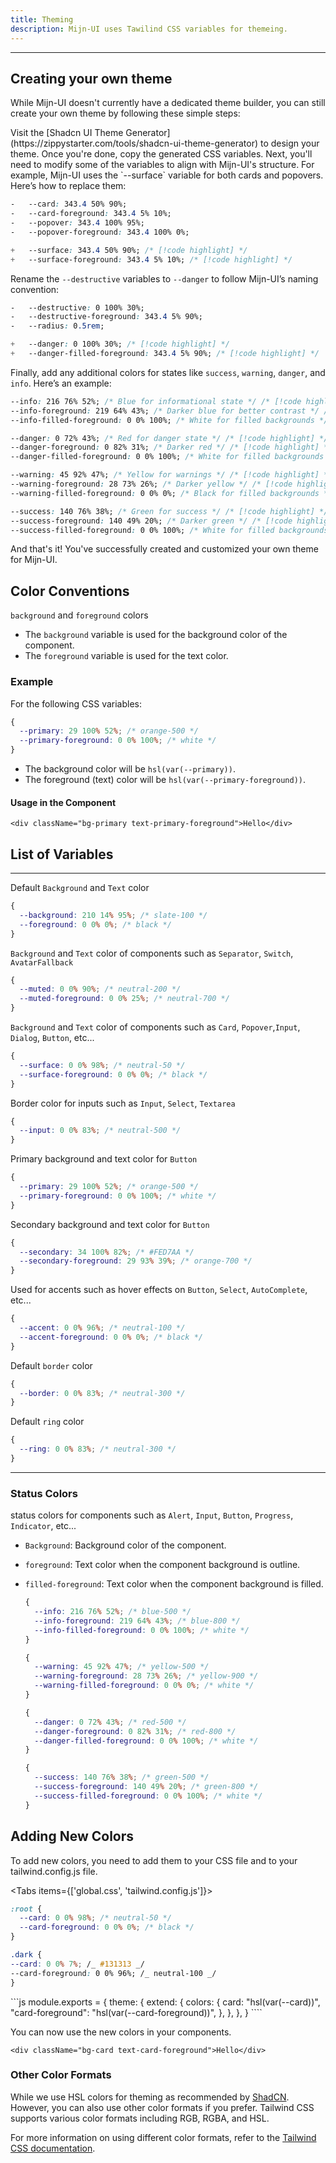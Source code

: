 ```yaml
---
title: Theming
description: Mijn-UI uses Tawilind CSS variables for themeing.
---
```



---


## Creating your own theme

While Mijn-UI doesn't currently have a dedicated theme builder, you can still create your own theme by following these simple steps:

<Steps>

<Step>
  Visit the [Shadcn UI Theme
  Generator](https://zippystarter.com/tools/shadcn-ui-theme-generator) to design
  your theme. Once you're done, copy the generated CSS variables.
</Step>

<Step>
 Next, you'll need to modify some of the variables to align with Mijn-UI's structure. For example, Mijn-UI uses the `--surface` variable for both cards and popovers. Here’s how to replace them:

```css
-   --card: 343.4 50% 90%;
-   --card-foreground: 343.4 5% 10%;
-   --popover: 343.4 100% 95%;
-   --popover-foreground: 343.4 100% 0%;

+   --surface: 343.4 50% 90%; /* [!code highlight] */
+   --surface-foreground: 343.4 5% 10%; /* [!code highlight] */
```

Rename the `--destructive` variables to `--danger` to follow Mijn-UI’s naming convention:

```css
-   --destructive: 0 100% 30%;
-   --destructive-foreground: 343.4 5% 90%;
-   --radius: 0.5rem;

+   --danger: 0 100% 30%; /* [!code highlight] */
+   --danger-filled-foreground: 343.4 5% 90%; /* [!code highlight] */
```

Finally, add any additional colors for states like `success`, `warning`, `danger`, and `info`. Here’s an example:

```css
--info: 216 76% 52%; /* Blue for informational state */ /* [!code highlight] */
--info-foreground: 219 64% 43%; /* Darker blue for better contrast */ /* [!code highlight] */
--info-filled-foreground: 0 0% 100%; /* White for filled backgrounds */ /* [!code highlight] */

--danger: 0 72% 43%; /* Red for danger state */ /* [!code highlight] */
--danger-foreground: 0 82% 31%; /* Darker red */ /* [!code highlight] */
--danger-filled-foreground: 0 0% 100%; /* White for filled backgrounds */ /* [!code highlight] */

--warning: 45 92% 47%; /* Yellow for warnings */ /* [!code highlight] */
--warning-foreground: 28 73% 26%; /* Darker yellow */ /* [!code highlight] */
--warning-filled-foreground: 0 0% 0%; /* Black for filled backgrounds */ /* [!code highlight] */

--success: 140 76% 38%; /* Green for success */ /* [!code highlight] */
--success-foreground: 140 49% 20%; /* Darker green */ /* [!code highlight] */
--success-filled-foreground: 0 0% 100%; /* White for filled backgrounds */ /* [!code highlight] */
```

And that's it! You've successfully created and customized your own theme for Mijn-UI.

</Step>

</Steps>

## Color Conventions

`background` and `foreground` colors

- The `background` variable is used for the background color of the component.
- The `foreground` variable is used for the text color.

### Example

For the following CSS variables:

```css title="Css"
{
  --primary: 29 100% 52%; /* orange-500 */
  --primary-foreground: 0 0% 100%; /* white */
}
```

- The background color will be `hsl(var(--primary))`.
- The foreground (text) color will be `hsl(var(--primary-foreground))`.

#### Usage in the Component

```tsx title="example.tsx"
<div className="bg-primary text-primary-foreground">Hello</div>
```

<ThemesVariableAlert />

## List of Variables

---

Default `Background` and `Text` color

```css
{
  --background: 210 14% 95%; /* slate-100 */
  --foreground: 0 0% 0%; /* black */
}
```

`Background` and `Text` color of components such as `Separator`, `Switch`, `AvatarFallback`

```css
{
  --muted: 0 0% 90%; /* neutral-200 */
  --muted-foreground: 0 0% 25%; /* neutral-700 */
}
```

`Background` and `Text` color of components such as
`Card`, `Popover`,`Input`, `Dialog`, `Button`, etc...

```css
{
  --surface: 0 0% 98%; /* neutral-50 */
  --surface-foreground: 0 0% 0%; /* black */
}
```

Border color for inputs such as `Input`, `Select`, `Textarea`

```css
{
  --input: 0 0% 83%; /* neutral-500 */
}
```

Primary background and text color for `Button`

```css
{
  --primary: 29 100% 52%; /* orange-500 */
  --primary-foreground: 0 0% 100%; /* white */
}
```

Secondary background and text color for `Button`

```css
{
  --secondary: 34 100% 82%; /* #FED7AA */
  --secondary-foreground: 29 93% 39%; /* orange-700 */
}
```

Used for accents such as hover effects on `Button`, `Select`, `AutoComplete`, etc...

```css
{
  --accent: 0 0% 96%; /* neutral-100 */
  --accent-foreground: 0 0% 0%; /* black */
}
```

Default `border` color

```css
{
  --border: 0 0% 83%; /* neutral-300 */
}
```

Default `ring` color

```css
{
  --ring: 0 0% 83%; /* neutral-300 */
}
```

---

### Status Colors

status colors for components such as `Alert`, `Input`, `Button`, `Progress`, `Indicator`, etc...

- `Background`: Background color of the component.
- `foreground`: Text color when the component background is outline.
- `filled-foreground`: Text color when the component background is filled.

  ```css
  {
    --info: 216 76% 52%; /* blue-500 */
    --info-foreground: 219 64% 43%; /* blue-800 */
    --info-filled-foreground: 0 0% 100%; /* white */
  }
  ```

  ```css
  {
    --warning: 45 92% 47%; /* yellow-500 */
    --warning-foreground: 28 73% 26%; /* yellow-900 */
    --warning-filled-foreground: 0 0% 0%; /* white */
  }
  ```

  ```css
  {
    --danger: 0 72% 43%; /* red-500 */
    --danger-foreground: 0 82% 31%; /* red-800 */
    --danger-filled-foreground: 0 0% 100%; /* white */
  }
  ```

  ```css
  {
    --success: 140 76% 38%; /* green-500 */
    --success-foreground: 140 49% 20%; /* green-800 */
    --success-filled-foreground: 0 0% 100%; /* white */
  }
  ```

## Adding New Colors

To add new colors, you need to add them to your CSS file and to your tailwind.config.js file.

<Tabs items={['global.css', 'tailwind.config.js']}>
  <Tab value="global.css">
  ```css
  :root {
    --card: 0 0% 98%; /* neutral-50 */
    --card-foreground: 0 0% 0%; /* black */
  }

.dark {
--card: 0 0% 7%; /_ #131313 _/
--card-foreground: 0 0% 96%; /_ neutral-100 _/
}

````
  </Tab>

  <Tab value="tailwind.config.js">
  ```js
  module.exports = {
    theme: {
      extend: {
        colors: {
          card: "hsl(var(--card))",
          "card-foreground": "hsl(var(--card-foreground))",
        },
      },
    },
  }
````

  </Tab>
</Tabs>

You can now use the new colors in your components.

```tsx
<div className="bg-card text-card-foreground">Hello</div>
```

### Other Color Formats

While we use HSL colors for theming as recommended by [ShadCN](https://ui.shadcn.com/docs/theming). However, you can also use other color formats if you prefer. Tailwind CSS supports various color formats including RGB, RGBA, and HSL.

For more information on using different color formats, refer to the [Tailwind CSS documentation](https://tailwindcss.com/docs/customizing-colors#using-css-variables).
